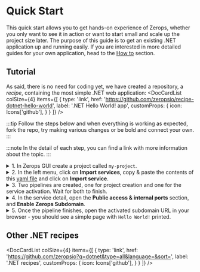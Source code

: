 ---
---


# Quick Start

This quick start allows you to get hands-on experience of Zerops, whether you only want to see it in action or want to start small and scale up the project size later. The purpose of this guide is to get an existing .NET application up and running easily. If you are interested in more detailed guides for your own application, head to the [How to](/dotnet/how-to/create) section.

## Tutorial

As said, there is no need for coding yet, we have created a repository, a *recipe*, containing the most simple .NET web application:
<DocCardList colSize={4} items={[
  {
    type: 'link',
    href: 'https://github.com/zeropsio/recipe-dotnet-hello-world',
    label: '.NET Hello World! app',
    customProps: {
      icon: Icons['github'],
    }
  }
]} />

:::tip
Follow the steps below and when everything is working as expected, fork the repo, try making various changes or be bold and connect your own.
:::

:::note
In the detail of each step, you can find a link with more information about the topic.
:::

<details><summary>1. In Zerops GUI create a project called <code>my-project</code>.</summary>
<p>
Learn more about <a href="/features/infrastructure#project">projects</a> in Zerops.
</p>
</details>
<details><summary>2. In the left menu, click on <b>Import services</b>, copy & paste the contents of this <a href="https://github.com/zeropsio/recipe-dotnet-hello-world/blob/main/import.yml">yaml file</a> and click on <b>Import service</b>.</summary>
<p>
Learn more about <a href="/features/infrastructure#services--containers">services</a> in Zerops and how to <a href="/dotnet/how-to/create#add-dotnet-service-to-an-existing-project">import a service</a> to an existing project.
</p>
</details>
<details><summary>3. Two pipelines are created, one for project creation and one for the service activation. Wait for both to finish.</summary>
<p>
Learn more about how the pipelines can be <a href="/dotnet/how-to/trigger-pipeline">triggered</a> and about <a href="/dotnet/how-to/build-process">build</a> and <a href="/dotnet/how-to/deploy-process">deploy</a> processes of a .NET application in Zerops.

Learn more about how to access <a href="/dotnet/how-to/logs#build-log">build log</a> of your .NET service in Zerops.
</p>
</details>
<details><summary>4. In the service detail, open the <b>Public access & internal ports</b> section, and <b>Enable Zerops Subdomain</b>.</summary>
<p>
Learn more about how to <a href="/dotnet/how-to/access">access</a> your .NET service in Zerops.
</p>
</details>
<details><summary>5. Once the pipeline finishes, open the activated subdomain URL in your browser - you should see a simple page with <code>Hello World!</code> printed.</summary>
<p>
Congratulations! You have created your first application in Zerops, and we hope to see your own projects soon.

For now, check out other features, such as <a href="/dotnet/how-to/env-variables">environment variables</a>, <a href="/dotnet/how-to/logs#runtime-log">runtime log</a> and <a href="/dotnet/how-to/scaling">scaling</a>.

Feel free to make any changes to your project, fork the repo or connect your own. Also, browse all .NET recipes in the link below.
</p>
</details>

## Other .NET recipes

<DocCardList colSize={4} items={[
  {
    type: 'link',
    href: 'https://github.com/zeropsio?q=dotnet&type=all&language=&sort=',
    label: '.NET recipes',
    customProps: {
      icon: Icons['github'],
    }
  }
]} />
